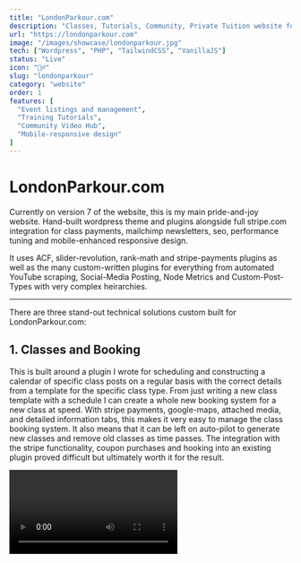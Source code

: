 ```yaml
---
title: "LondonParkour.com"
description: "Classes, Tutorials, Community, Private Tuition website for Parkour in London."
url: "https://londonparkour.com"
image: "/images/showcase/londonparkour.jpg"
tech: ["Wordpress", "PHP", "TailwindCSS", "VanillaJS"]
status: "Live"
icon: "🏃‍♂️"
slug: "londonparkour"
category: "website"
order: 1
features: [
  "Event listings and management",
  "Training Tutorials", 
  "Community Video Hub",
  "Mobile-responsive design"
]
---
```


# LondonParkour.com

Currently on version 7 of the website, this is my main pride-and-joy website. Hand-built wordpress theme and plugins alongside full stripe.com integration for class payments, mailchimp newsletters, seo, performance tuning and mobile-enhanced responsive design.

It uses ACF, slider-revolution, rank-math and stripe-payments plugins as well as the many custom-written plugins for everything from automated YouTube scraping, Social-Media Posting, Node Metrics and Custom-Post-Types with very complex heirarchies.

---

There are three stand-out technical solutions custom built for LondonParkour.com:

## 1. Classes and Booking

This is built around a plugin I wrote for scheduling and constructing a calendar of specific class posts on a regular basis with the correct details from a template for the specific class type.
From just writing a new class template with a schedule I can create a whole new booking system for a new class at speed. With stripe payments, google-maps, attached media, and detailed information tabs, this makes it very easy to manage the class booking system.
It also means that it can be left on auto-pilot to generate new classes and remove old classes as time passes. The integration with the stripe functionality, coupon purchases and hooking into an existing plugin proved difficult but ultimately worth it for the result.

<Video videoId="YaZH2bzwN04" title="My Video" />

## 2. Tutorials & Social-Media Posting

The social-media post plugin was built to help me automate my social media for LondonParkour. It utilises [make.com](https://make.com) to publish those videos with the help of my plugin sending a webhook JSON request to it.

<Video videoId="zWQ41asm6PY" title="My Video" />

## 3. Parkour Pulse API Scraping

The last main plugin was the API Scraper for YouTube/iTunes to generate curated video lists on the website for specific searches, playlists, groups of accounts and more. This was a major plugin for me at the time and really helped me delve deep into OOP with Wordpress and PHPUnit testing.

<Video videoId="T7c-xa6PSMQ" title="My Video" />

## LondonParkour Theme


## Other Plugins

